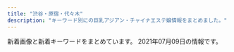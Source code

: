 ```yaml
---
title: "渋谷・原宿・代々木"
description: "キーワード別にの巨乳アジアン・チャイナエステ嬢情報をまとめました。"
---
```


新着画像と新着キーワードをまとめています。
2021年07月09日の情報です。

<DmmAffiliateIns />
<KeywordTable
  shops={
    [
    {
        "name": "\u68ee\u306e\u9999",
        "keywords": {
            "86": 8,
            "D": 15,
            "C": 12,
            "85": 3,
            "87": 5,
            "83": 2
        },
        "station": "JR\u6e0b\u8c37\u99c5\u6771\u53e3",
        "img_links": [
            "http://kokoronosato.tyo.cm/images/themes/pink/line.png",
            "http://kokoronosato.tyo.cm/images/themes/pink/s_staff.png",
            "http://kokoronosato.tyo.cm/images/themes/pink/r3.jpg",
            "http://kokoronosato.tyo.cm/images/themes/pink/no1.png",
            "http://kokoronosato.tyo.cm/images/themes/pink/s_newface.png",
            "http://kokoronosato.tyo.cm/images/themes/pink/no2.png",
            "http://kokoronosato.tyo.cm/photos/sites/15/2019/07/2019072809465934.jpg",
            "http://kokoronosato.tyo.cm/images/themes/pink/mobile.jpg",
            "http://kokoronosato.tyo.cm/photos/sites/15/2020/08/2020082203135850.jpg",
            "http://kokoronosato.tyo.cm/photos/sites/15/2020/08/2020082205443766.jpg",
            "http://kokoronosato.tyo.cm/images/themes/pink/s_pickup.png",
            "http://kokoronosato.tyo.cm/photos/sites/15/2019/07/2019072809450776.jpg",
            "http://kokoronosato.tyo.cm/images/themes/pink/s_news.png",
            "http://kokoronosato.tyo.cm/photos/sites/15/2020/08/2020082205444661.jpg",
            "http://kokoronosato.tyo.cm/photos/sites/15/2020/08/2020082203150030.jpg",
            "http://kokoronosato.tyo.cm/photos/sites/15/2020/08/2020082205444313.jpg",
            "http://kokoronosato.tyo.cm/photos/sites/15/2019/07/2019072809445954.jpg",
            "http://kokoronosato.tyo.cm/images/themes/pink/s_ranking.png",
            "http://kokoronosato.tyo.cm/photos/sites/15/2019/07/2019072809470568.jpg"
        ],
        "url": "http://kokoronosato.tyo.cm/"
    },
    {
        "station": "JR\u6e0b\u8c37\u99c5\u897f\u53e3",
        "keywords": {
            "88": 5,
            "87": 5,
            "86": 3,
            "E": 2,
            "C": 17,
            "D": 4,
            "F": 1,
            "85": 4
        },
        "name": "\u6ce1\u6ce1\u30d5\u30a7\u30a2\u30ea\u30fc",
        "url": "http://awaawa-fairy.work/",
        "img_links": [
            "http://awaawa-fairy.work/img/st28.png",
            "http://awaawa-fairy.work/sp/img/line.jpg",
            "http://awaawa-fairy.work/img/st15.png",
            "http://awaawa-fairy.work/img/sta17.png",
            "http://awaawa-fairy.work/sp/img/botton.jpg",
            "http://awaawa-fairy.work/sp/img/sta15.png",
            "http://awaawa-fairy.work/sp/img/sta17.png",
            "http://awaawa-fairy.work/sp/img/t-r.jpg",
            "http://awaawa-fairy.work/sp/img/sta29.png",
            "http://awaawa-fairy.work/img/sta27.png",
            "http://awaawa-fairy.work/sp/img/sta28.png",
            "http://awaawa-fairy.work/img/head.png",
            "http://awaawa-fairy.work/sp/img/pic.jpg",
            "http://awaawa-fairy.work/img/nos.png",
            "http://awaawa-fairy.work/img/bottom.png",
            "http://awaawa-fairy.work/sp/img/tit.jpg",
            "http://awaawa-fairy.work/sp/img/t-o.jpg",
            "http://awaawa-fairy.work/sp/img/t-a.jpg",
            "http://awaawa-fairy.work/img/st17.png",
            "http://awaawa-fairy.work/img/st018.png",
            "http://awaawa-fairy.work/img/sta22.png",
            "http://awaawa-fairy.work/sp/img/mv.jpg",
            "http://awaawa-fairy.work/img/st26.png",
            "http://awaawa-fairy.work/img/sta29.png",
            "http://awaawa-fairy.work/sp/img/info.jpg",
            "http://awaawa-fairy.work/img/st29.png",
            "http://awaawa-fairy.work/img/st22.png",
            "http://awaawa-fairy.work/sp/img/p-28.png",
            "http://awaawa-fairy.work/img/sta15.png",
            "http://awaawa-fairy.work/sp/img/time.jpg",
            "http://awaawa-fairy.work/sp/img/sys.jpg",
            "http://awaawa-fairy.work/sp/img/sta27.png",
            "http://awaawa-fairy.work/sp/img/pc.jpg",
            "http://awaawa-fairy.work/img/sta18.png",
            "http://awaawa-fairy.work/sp/img/p-22.png",
            "http://awaawa-fairy.work/img/st18.png",
            "http://awaawa-fairy.work/sp/img/p-18.png",
            "http://awaawa-fairy.work/img/sta28.png",
            "http://awaawa-fairy.work/sp/img/tel.jpg",
            "http://awaawa-fairy.work/img/sta26.png",
            "http://awaawa-fairy.work/img/st27.png",
            "http://awaawa-fairy.work/sp/img/sta18.png",
            "http://awaawa-fairy.work/img/mo.png",
            "http://awaawa-fairy.work/img/st4.png",
            "http://awaawa-fairy.work/sp/img/t-t.jpg",
            "http://awaawa-fairy.work/sp/img/sta22.png",
            "http://awaawa-fairy.work/sp/img/add.jpg",
            "http://awaawa-fairy.work/sp/img/t-s.jpg",
            "http://awaawa-fairy.work/img/st017.png",
            "http://awaawa-fairy.work/sp/img/sta26.png"
        ]
    },
    {
        "station": "JR\u6e0b\u8c37\u99c5\u30cf\u30c1\u516c\u53e3",
        "url": "http://www.e-god.work/",
        "keywords": {},
        "img_links": [
            "http://www.e-god.work/img/koko2.jpg",
            "http://www.e-god.work/images/line.png",
            "http://www.e-god.work/images/sys2.jpg",
            "http://www.e-god.work/images/mobile.jpg",
            "http://www.e-god.work/images/info.jpg",
            "http://www.e-god.work/img/koko1.jpg",
            "http://www.e-god.work/images/5.jpg",
            "http://www.e-god.work/images/news.jpg",
            "http://www.e-god.work/images/interior_t.jpg",
            "http://www.e-god.work/images/2.jpg",
            "http://www.e-god.work/images/head.jpg",
            "http://www.e-god.work/images/4.jpg",
            "http://www.e-god.work/img/yuyu1.jpg",
            "http://www.e-god.work/images/staff_t.jpg",
            "http://www.e-god.work/img/zb.jpg",
            "http://www.e-god.work/images/int1.jpg",
            "http://www.e-god.work/images/tel.jpg",
            "http://www.e-god.work/images/int2.jpg",
            "http://www.e-god.work/images/ais.jpg",
            "http://www.e-god.work/images/sys1.jpg",
            "http://www.e-god.work/img/eri1.jpg"
        ],
        "name": "\u30b9\u30ef\u30f3"
    },
    {
        "url": "http://www.kaede-es.club/",
        "img_links": [
            "http://www.kaede-es.club/images/shop/DSC_0998-199x300.jpg",
            "http://www.kaede-es.club/images/staff/900938665947495901-225x300.jpg",
            "http://www.kaede-es.club/images/index-tiba_09.jpg",
            "http://www.kaede-es.club/images/shop/DSC_0086-300x199.jpg",
            "http://www.kaede-es.club/images/staff/mimi.jpg",
            "http://www.kaede-es.club/images/index-tiba_13.jpg",
            "http://www.kaede-es.club/images/index-tiba_04.jpg",
            "http://www.kaede-es.club/css/2.jpeg",
            "http://www.kaede-es.club/images/index-tiba_02.jpg",
            "http://www.kaede-es.club/images/nav/nav-staff.jpg",
            "http://www.kaede-es.club/images/staff/2/hana.jpg",
            "http://www.kaede-es.club/images/staff/2/momo.jpg",
            "http://www.kaede-es.club/images/t-off-ico.jpg",
            "http://www.kaede-es.club/images/nav/nav-job.jpg",
            "http://www.kaede-es.club/images/staff/4/sati.jpg",
            "http://www.kaede-es.club/psd/off2-1.jpg",
            "http://www.kaede-es.club/psd/off32.jpg",
            "http://www.kaede-es.club/images/staff/6.jpg",
            "http://www.kaede-es.club/images/staff/2/riri.jpg",
            "http://www.kaede-es.club/images/shop/DSC_0087-221x300.jpg",
            "http://www.kaede-es.club/images/nav/nav-sys.jpg",
            "http://www.kaede-es.club/images/index-tiba_10.jpg",
            "http://www.kaede-es.club/images/staff/neinei2.jpg",
            "http://www.kaede-es.club/images/staff/2/7.jpg",
            "http://www.kaede-es.club/images/staff/4/yuyu2.jpg"
        ],
        "station": "JR\u4ee3\u3005\u6728\u99c5",
        "keywords": {},
        "name": "\u6953"
    },
    {
        "url": "http://angel.est.cm/",
        "station": "JR\u6e0b\u8c37\u99c5\u5bae\u76ca\u5742\u53e3",
        "img_links": [],
        "name": "Angel",
        "keywords": {}
    },
    {
        "name": "\u30a2\u30a4\u30b7\u30f3",
        "keywords": {},
        "img_links": [
            "http://www.aixin.co.jp/images/staff/mika2/1.png",
            "http://www.aixin.co.jp/images/costume/7.png",
            "http://www.aixin.co.jp/images/staff/chiemi/chiemi.jpg",
            "http://www.aixin.co.jp/images/staff/aki/aki.png",
            "http://www.aixin.co.jp/images/staff/sara/sara.jpg",
            "http://www.aixin.co.jp/images/map/google.png",
            "http://www.aixin.co.jp/images/staff/eri/eri.png",
            "http://www.aixin.co.jp/images/staff/anna/1.png",
            "http://www.aixin.co.jp/images/costume/6.png",
            "http://www.aixin.co.jp/images/costume/3.png",
            "http://www.aixin.co.jp/images/staff/ruri2/ruri2.png",
            "http://www.aixin.co.jp/images/price/hirou.jpg",
            "http://www.aixin.co.jp/images/costume/4.png",
            "http://www.aixin.co.jp/images/staff/ruru2/ruru2.jpg",
            "http://www.aixin.co.jp/images/staff/miharu/miharu.png",
            "http://www.aixin.co.jp/images/staff/himari/1.jpg",
            "http://www.aixin.co.jp/images/staff/anna/2.png",
            "http://www.aixin.co.jp/images/staff/jyujyu/1.jpg",
            "http://www.aixin.co.jp/images/top_pic/top2.jpg",
            "http://www.aixin.co.jp/images/price/tokusen.jpg",
            "http://www.aixin.co.jp/images/staff/haruka2/haruka2.png",
            "http://www.aixin.co.jp/images/wanted/wanted.png",
            "http://www.aixin.co.jp/images/staff/yui2/yui2.png",
            "http://www.aixin.co.jp/images/staff/ayaka/ayaka.jpg",
            "http://www.aixin.co.jp/images/staff/ran/ran.png",
            "http://www.aixin.co.jp/images/staff/anna/anna.jpg",
            "http://www.aixin.co.jp/images/costume/1.png",
            "http://www.aixin.co.jp/images/costume/2.png",
            "http://www.aixin.co.jp/images/staff/miki/2.jpg",
            "http://www.aixin.co.jp/images/staff/mika2/2.png",
            "http://www.aixin.co.jp/images/staff/mika2/mika2.png",
            "http://www.aixin.co.jp/images/staff/rara/rara.png",
            "http://www.aixin.co.jp/images/staff/jyujyu/jyujyu.jpg",
            "http://www.aixin.co.jp/images/staff/yuzu/yuzu.jpg",
            "http://www.aixin.co.jp/images/staff/mimi2/mimi2.png",
            "http://www.aixin.co.jp/images/staff/mirai/mirai.png",
            "http://www.aixin.co.jp/images/staff/himari/himari.jpg",
            "http://www.aixin.co.jp/images/top/top.jpg",
            "http://www.aixin.co.jp/images/staff/yuzu/2.jpg",
            "http://www.aixin.co.jp/images/staff/chiemi/1.jpg",
            "http://www.aixin.co.jp/images/staff/miya2/miya2.jpg",
            "http://www.aixin.co.jp/images/staff/miki/miki.jpg",
            "http://www.aixin.co.jp/images/staff/akane/akane.png",
            "http://www.aixin.co.jp/images/staff/koko/koko.png",
            "http://www.aixin.co.jp/images/price/aroma.jpg",
            "http://www.aixin.co.jp/images/price/long.jpg"
        ],
        "station": "JR\u6e0b\u8c37\u99c5",
        "url": "http://www.aixin.co.jp/"
    },
    {
        "keywords": {
            "E": 7,
            "C": 60,
            "87": 14,
            "84": 59,
            "86": 14,
            "D": 16
        },
        "station": "JR\u6e0b\u8c37\u99c5\u30cf\u30c1\u516c\u53e3",
        "name": "\u9ec4\u91d1\u6d77\u5cb8",
        "img_links": [
            "http://www.ogon.work/staff/aya3.jpg",
            "http://www.ogon.work/staff/yuki1.jpg",
            "http://www.ogon.work/staff/ayumi1.jpg",
            "http://www.ogon.work/img/icon/new.jpg",
            "http://www.ogon.work/staff/momo1.jpg",
            "http://www.ogon.work/staff/ai2.jpg",
            "http://www.ogon.work/img/interior.jpg",
            "http://www.ogon.work/img/bana03.jpg",
            "http://www.ogon.work/staff/yuki2.jpg",
            "http://www.ogon.work/staff/aya2.jpg",
            "http://www.ogon.work/staff/ai1.jpg",
            "http://www.ogon.work/staff/aya1.jpg",
            "http://www.ogon.work/img/contentsbottom.png",
            "http://www.ogon.work/staff/ayumi2.jpg",
            "http://www.ogon.work/staff/ayumi3.jpg",
            "http://www.ogon.work/staff/ai3.jpg",
            "http://www.ogon.work/img/bana02.jpg",
            "http://www.ogon.work/staff/hana1.jpg",
            "http://www.ogon.work/img/s/s_qa.png"
        ],
        "url": "http://www.ogon.work/"
    }
]
}
/>
<DmmAffiliateScript />
